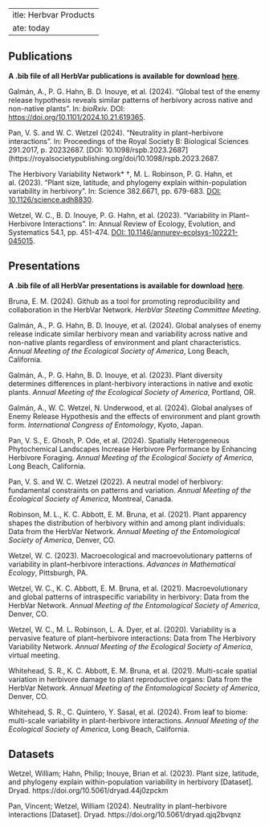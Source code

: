  ---
title: Herbvar Products
date: today
---


## Publications {.unnumbered}

**A .bib file of all HerbVar publications is available for download** [**here**](https://raw.githubusercontent.com/HerbVar-Network/herbvar_manual/refs/heads/main/project_publications.bib?token=GHSAT0AAAAAAC2ASX4DDIAV62IX3MHNIRPQZZKNNXQ).

Galmán, A., P. G. Hahn, B. D. Inouye, et al. (2024). “Global test of the enemy release hypothesis reveals similar patterns of herbivory across native and non-native plants”. In: _bioRxiv._ DOI: [https://doi.org/10.1101/2024.10.21.619365](https://doi.org/https%3A%2F%2Fdoi.org%2F10.1101%2F2024.10.21.619365).

Pan, V. S. and W. C. Wetzel (2024). “Neutrality in plant–herbivore interactions”. In: Proceedings of the Royal Society B: Biological Sciences 291.2017, p. 20232687. [DOI: 10.1098/rspb.2023.2687](https://royalsocietypublishing.org/doi/10.1098/rspb.2023.2687.

The Herbivory Variability Network* †, M. L. Robinson, P. G. Hahn, et al. (2023). “Plant size, latitude, and phylogeny explain within-population variability in herbivory”. In: Science 382.6671, pp. 679-683. [DOI: 10.1126/science.adh8830](https://www.science.org/doi/10.1126/science.adh8830).

Wetzel, W. C., B. D. Inouye, P. G. Hahn, et al. (2023). “Variability in Plant–Herbivore Interactions”. In: Annual Review of Ecology, Evolution, and Systematics 54.1, pp. 451-474. [DOI: 10.1146/annurev-ecolsys-102221-045015](https://www.annualreviews.org/content/journals/10.1146/annurev-ecolsys-102221-045015).


## Presentations {.unnumbered}

**A .bib file of all HerbVar presentations is available for download** [**here**](https://raw.githubusercontent.com/HerbVar-Network/herbvar_manual/refs/heads/main/project_presentations.bib?token=GHSAT0AAAAAACX4VYS42HAPGEYMRUA6F7F2ZYGXO6A).


Bruna, E. M. (2024). Github as a tool for promoting reproducibility and collaboration in the HerbVar Network. _HerbVar Steeting Committee Meeting_.

Galmán, A., P. G. Hahn, B. D. Inouye, et al. (2024). Global analyses of enemy release indicate similar herbivory mean and variability across native and non-native plants regardless of environment and plant characteristics. _Annual Meeting of the Ecological Society of America_, Long Beach, California.

Galmán, A., P. G. Hahn, B. D. Inouye, et al. (2023). Plant diversity determines differences in plant-herbivory interactions in native and exotic plants. _Annual Meeting of the Ecological Society of America_, Portland, OR.

Galmán, A., W. C. Wetzel, N. Underwood, et al. (2024). Global analyses of Enemy Release Hypothesis and the effects of environment and plant growth form. _International Congress of Entomology_, Kyoto, Japan.

Pan, V. S., E. Ghosh, P. Ode, et al. (2024). Spatially Heterogeneous Phytochemical Landscapes Increase Herbivore Performance by Enhancing Herbivore Foraging. _Annual Meeting of the Ecological Society of America_, Long Beach, California.

Pan, V. S. and W. C. Wetzel (2022). A neutral model of herbivory: fundamental constraints on patterns and variation. _Annual Meeting of the Ecological Society of America_, Montreal, Canada.

Robinson, M. L., K. C. Abbott, E. M. Bruna, et al. (2021). Plant apparency shapes the distribution of herbivory within and among plant individuals: Data from the HerbVar Network. _Annual Meeting of the Entomological Society of America_, Denver, CO.

Wetzel, W. C. (2023). Macroecological and macroevolutionary patterns of variability in plant–herbivore interactions. _Advances in Mathematical Ecology_, Pittsburgh, PA.

Wetzel, W. C., K. C. Abbott, E. M. Bruna, et al. (2021). Macroevolutionary and global patterns of intraspecific variability in herbivory: Data from the HerbVar Network. _Annual Meeting of the Entomological Society of America_, Denver, CO.

Wetzel, W. C., M. L. Robinson, L. A. Dyer, et al. (2020). Variability is a pervasive feature of plant–herbivore interactions: Data from The Herbivory Variability Network. _Annual Meeting of the Ecological Society of America_, virtual meeting.

Whitehead, S. R., K. C. Abbott, E. M. Bruna, et al. (2021). Multi-scale spatial variation in herbivore damage to plant reproductive organs: Data from the HerbVar Network. _Annual Meeting of the Entomological Society of America_, Denver, CO.

Whitehead, S. R., C. Quintero, Y. Sasal, et al. (2024). From leaf to biome: multi-scale variability in plant-herbivore interactions. _Annual Meeting of the Ecological Society of America_, Long Beach, California.


## Datasets {.unnumbered}

Wetzel, William; Hahn, Philip; Inouye, Brian et al. (2023). Plant size, latitude, and phylogeny explain within-population variability in herbivory [Dataset]. Dryad. https://doi.org/10.5061/dryad.44j0zpckm

Pan, Vincent; Wetzel, William (2024). Neutrality in plant–herbivore interactions [Dataset]. Dryad. https://doi.org/10.5061/dryad.qjq2bvqnz




<!-- ::: {#refs} -->
<!-- ::: -->
